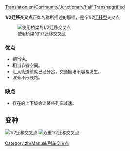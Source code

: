 [[Translation:en/Community/Junctionary/Half Transmogrified]]
{{zh/Manual/Junctions/导航菜单}}

'''1/2迁移交叉点'''正如名称所描述的那样，是个1/2[[zh/Manual/社区/交叉点/迁移型交叉点|迁移型]]交叉点

[[File:en/Community/Junctionary/Ttd.half.transmogrified.variant.png|frame|none|使用桥梁的1/2迁移交叉点]]

===优点===
*相当快。
*相当节省空间。
*汇入轨道前就已经分岔，交通拥堵不容易发生。
*没有环形线路。

===缺点===
*存在的上下坡会让某些列车减速。

==变种==
[[File:en/Community/Junctionary/Ttd.half.transmogrified.original.png|frame|none|1/2迁移交叉点]]
[[File:en/Community/Junctionary/Ttd.dual.half.transmogrified.png|frame|none|双重1/2迁移交叉点]]
[[Category:zh/Manual/列车交叉点]]